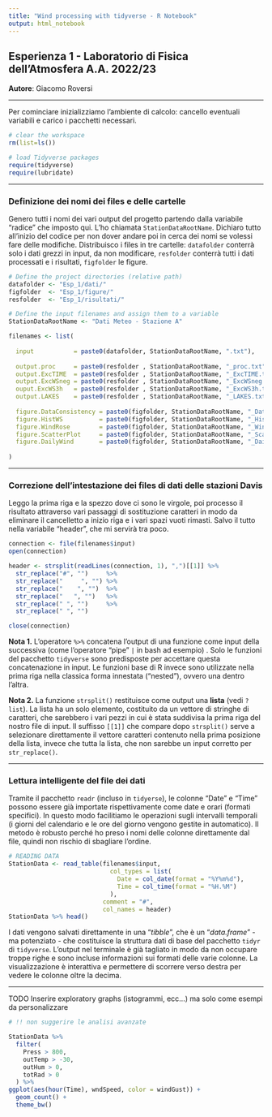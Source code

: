 ```yaml
---
title: "Wind processing with tidyverse - R Notebook"
output: html_notebook
---
```


## Esperienza 1 - Laboratorio di Fisica dell'Atmosfera A.A. 2022/23 

**Autore**: Giacomo Roversi

------------------------------------------------------------------------

Per cominciare inizializziamo l'ambiente di calcolo: cancello eventuali variabili e carico i pacchetti necessari.

```r
# clear the workspace
rm(list=ls())
```

```r
# load Tidyverse packages
require(tidyverse)
require(lubridate)
```

------------------------------------------------------------------------

### Definizione dei nomi dei files e delle cartelle

Genero tutti i nomi dei vari output del progetto partendo dalla variabile "radice" che imposto qui. L'ho chiamata `StationDataRootName`. Dichiaro tutto all'inizio del codice per non dover andare poi in cerca dei nomi se volessi fare delle modifiche. Distribuisco i files in tre cartelle: `datafolder` conterrà solo i dati grezzi in input, da non modificare, `resfolder` conterrà tutti i dati processati e i risultati, `figfolder` le figure.

```r
# Define the project directories (relative path)
datafolder <- "Esp_1/dati/"
figfolder  <- "Esp_1/figure/"
resfolder  <- "Esp_1/risultati/"

# Define the input filenames and assign them to a variable
StationDataRootName <- "Dati Meteo - Stazione A"

filenames <- list(
  
  input           = paste0(datafolder, StationDataRootName, ".txt"),
  
  output.proc     = paste0(resfolder , StationDataRootName, "_proc.txt"),
  output.ExcTIME  = paste0(resfolder , StationDataRootName, "_ExcTIME.txt"),
  output.ExcWSneg = paste0(resfolder , StationDataRootName, "_ExcWSneg.txt"),
  ouput.ExcWS3h   = paste0(resfolder , StationDataRootName, "_ExcWS3h.txt"),
  output.LAKES    = paste0(resfolder , StationDataRootName, "_LAKES.txt"),
  
  figure.DataConsistency = paste0(figfolder, StationDataRootName, "_DataConsistency.png"),
  figure.HistWS          = paste0(figfolder, StationDataRootName, "_HistWS.png"),
  figure.WindRose        = paste0(figfolder, StationDataRootName, "_WindRose.png"),
  figure.ScatterPlot     = paste0(figfolder, StationDataRootName, "_ScatterPlot.png"),
  figure.DailyWind       = paste0(figfolder, StationDataRootName, "_DailyWind.png")
  
)
```

------------------------------------------------------------------------

### Correzione dell'intestazione dei files di dati delle stazioni Davis

Leggo la prima riga e la spezzo dove ci sono le virgole, poi processo il risultato attraverso vari passaggi di sostituzione caratteri in modo da eliminare il cancelletto a inizio riga e i vari spazi vuoti rimasti. Salvo il tutto nella variabile "header", che mi servirà tra poco.

```r
connection <- file(filenames$input)
open(connection)

header <- strsplit(readLines(connection, 1), ",")[[1]] %>% 
  str_replace("#", "")     %>%   
  str_replace("     ", "") %>%
  str_replace("    ", "")  %>%
  str_replace("   ", "")   %>%
  str_replace(" ", "")     %>%
  str_replace(" ", "")

close(connection)

```

**Nota 1.** L'operatore `%>%` concatena l'output di una funzione come input della successiva (come l'operatore "pipe" `|` in bash ad esempio) . Solo le funzioni del pacchetto `tidyverse` sono predisposte per accettare questa concatenazione in input. Le funzioni base di R invece sono utilizzate nella prima riga nella classica forma innestata ("nested"), ovvero una dentro l'altra.

**Nota 2.** La funzione `strsplit()` restituisce come output una **lista** (vedi `?list`). La lista ha un solo elemento, costituito da un vettore di stringhe di caratteri, che sarebbero i vari pezzi in cui è stata suddivisa la prima riga del nostro file di input. Il suffisso `[[1]]` che compare dopo `strsplit()` serve a selezionare direttamente il vettore caratteri contenuto nella prima posizione della lista, invece che tutta la lista, che non sarebbe un input corretto per `str_replace()`.

------------------------------------------------------------------------

### Lettura intelligente del file dei dati

Tramite il pacchetto `readr` (incluso in `tidyerse`), le colonne "Date" e "Time" possono essere già importate rispettivamente come date e orari (formati specifici). In questo modo facilitiamo le operazioni sugli intervalli temporali (i giorni del calendario e le ore del giorno vengono gestite in automatico). Il metodo è robusto perché ho preso i nomi delle colonne direttamente dal file, quindi non rischio di sbagliare l'ordine.

```r
# READING DATA
StationData <- read_table(filenames$input,
                            col_types = list(                        
                              Date = col_date(format = "%Y%m%d"),  
                              Time = col_time(format = "%H.%M")
                            ),
                          comment = "#",
                          col_names = header)
StationData %>% head()
```

I dati vengono salvati direttamente in una "*tibble*", che è un "*data.frame*" - ma potenziato - che costituisce la struttura dati di base del pacchetto `tidyr` di `tidyverse`. L'output nel terminale è già tagliato in modo da non occupare troppe righe e sono incluse informazioni sui formati delle varie colonne. La visualizzazione è interattiva e permettere di scorrere verso destra per vedere le colonne oltre la decima.

------------------------------------------------------------------------

TODO Inserire exploratory graphs (istogrammi, ecc...) ma solo come esempi da personalizzare

```r

# !! non suggerire le analisi avanzate

StationData %>%
  filter(
    Press > 800,
    outTemp > -30,
    outHum > 0,
    totRad > 0
  ) %>%
ggplot(aes(hour(Time), wndSpeed, color = windGust)) + 
  geom_count() + 
  theme_bw()
```
